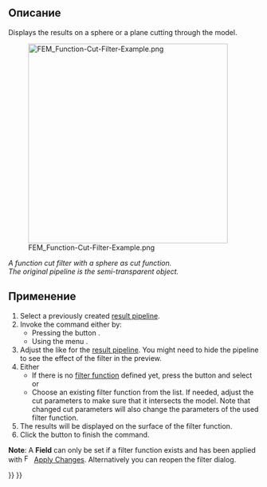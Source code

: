 <languages/>

{{Docnav/ru
|[[FEM_PostFilterClipScalar/ru|Scalar clip filter]]
|[[FEM_PostFilterClipRegion/ru|Region clip filter]]
|[[FEM_Workbench/ru|FEM]]
|IconL=FEM_PostFilterClipScalar.svg
|IconR=FEM_PostFilterClipRegion.svg
|IconC=Workbench_FEM.svg
}}

<div class="mw-translate-fuzzy">
{{GuiCommand/ru
|Name=FEM PostFilterCutFunction
|Name/ru=FEM PostFilterCutFunction
|MenuLocation=Results → Function cut filter
|Workbenches=[[FEM_Workbench/ru|FEM]]
|Shortcut=
|SeeAlso=[[FEM_tutorial/ru|FEM tutorial]]
}}
</div>

<span id="Description"></span>
==Описание==

Displays the results on a sphere or a plane cutting through the model.

[[File:FEM_Function-Cut-Filter-Example.png|400px]]

''A function cut filter with a sphere as cut function.</br>The original pipeline is the semi-transparent object.''

<span id="Usage"></span>
==Применение==

# Select a previously created [[FEM_PostPipelineFromResult|result pipeline]].
# Invoke the command either by:
#* Pressing the button {{Button|[[Image:FEM_PostFilterCutFunction.svg|16px]] '''Function cut filter'''}}.
#* Using the menu {{MenuCommand|Results → [[Image:FEM_PostFilterCutFunction.svg|16px]] Function cut filter}}.
# Adjust the {{MenuCommand|Result display options}} like for the [[FEM_PostPipelineFromResult|result pipeline]]. You might need to hide the pipeline to see the effect of the filter in the preview.
# Either
#* If there is no [[FEM_PostCreateFunctions|filter function]] defined yet, press the {{Button|[[Image:List-add.svg|16px]] Create}} button and select {{MenuCommand|[[Image:FEM_PostCreateFunctionPlane.svg|16px]] Plane}} or {{MenuCommand|[[Image:FEM_PostCreateFunctionSphere.svg|16px]] Sphere}}
#* Choose an existing filter function from the list. If needed, adjust the cut parameters to make sure that it intersects the model. Note that changed cut parameters will also change the parameters of the used filter function.
# The results will be displayed on the surface of the filter function.
# Click the {{Button|OK}} button to finish the command.

'''Note''': A '''Field''' can only be set if a filter function exists and has been applied with  [[Image:FEM_PostApplyChanges.svg|16px]] [[FEM_PostApplyChanges|Apply Changes]]. Alternatively you can reopen the filter dialog.


{{Docnav/ru
|[[FEM_PostFilterClipScalar/ru|Scalar clip filter]]
|[[FEM_PostFilterClipRegion/ru|Region clip filter]]
|[[FEM_Workbench/ru|FEM]]
|IconL=FEM_PostFilterClipScalar.svg
|IconR=FEM_PostFilterClipRegion.svg
|IconC=Workbench_FEM.svg
}}

{{FEM Tools navi{{#translation:}}}}
{{Userdocnavi{{#translation:}}}}